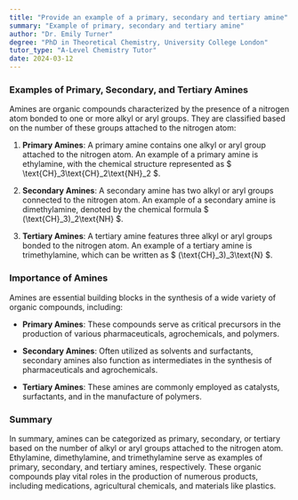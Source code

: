 ```yaml
---
title: "Provide an example of a primary, secondary and tertiary amine"
summary: "Example of primary, secondary and tertiary amine"
author: "Dr. Emily Turner"
degree: "PhD in Theoretical Chemistry, University College London"
tutor_type: "A-Level Chemistry Tutor"
date: 2024-03-12
---
```


### Examples of Primary, Secondary, and Tertiary Amines

Amines are organic compounds characterized by the presence of a nitrogen atom bonded to one or more alkyl or aryl groups. They are classified based on the number of these groups attached to the nitrogen atom:

1. **Primary Amines**: A primary amine contains one alkyl or aryl group attached to the nitrogen atom. An example of a primary amine is ethylamine, with the chemical structure represented as $ \text{CH}_3\text{CH}_2\text{NH}_2 $.

2. **Secondary Amines**: A secondary amine has two alkyl or aryl groups connected to the nitrogen atom. An example of a secondary amine is dimethylamine, denoted by the chemical formula $ (\text{CH}_3)_2\text{NH} $.

3. **Tertiary Amines**: A tertiary amine features three alkyl or aryl groups bonded to the nitrogen atom. An example of a tertiary amine is trimethylamine, which can be written as $ (\text{CH}_3)_3\text{N} $.

### Importance of Amines

Amines are essential building blocks in the synthesis of a wide variety of organic compounds, including:

- **Primary Amines**: These compounds serve as critical precursors in the production of various pharmaceuticals, agrochemicals, and polymers.

- **Secondary Amines**: Often utilized as solvents and surfactants, secondary amines also function as intermediates in the synthesis of pharmaceuticals and agrochemicals.

- **Tertiary Amines**: These amines are commonly employed as catalysts, surfactants, and in the manufacture of polymers.

### Summary

In summary, amines can be categorized as primary, secondary, or tertiary based on the number of alkyl or aryl groups attached to the nitrogen atom. Ethylamine, dimethylamine, and trimethylamine serve as examples of primary, secondary, and tertiary amines, respectively. These organic compounds play vital roles in the production of numerous products, including medications, agricultural chemicals, and materials like plastics.
    